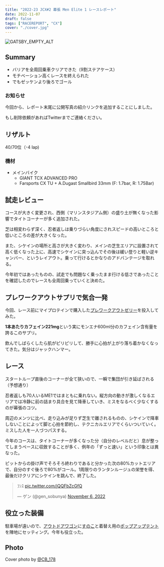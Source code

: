 ```yaml
---
title: "2022-23 JCX#2 幕張 Men Elite 1 レースレポート"
date: 2022-11-07
draft: false
tags: ["RACEREPORT", "CX"]
cover: "./cover.jpg"
---
```


![GATSBY_EMPTY_ALT](./cover.jpg)

## Summary

- バリアを全周回乗車クリアできた（9割ステアケース）
- モチベーション高くレースを終えられた
- でもゼッケンより後ろでゴール

### お知らせ

今回から、レポート末尾に公開写真の紹介リンクを追加することにしました。

もし削除依頼があればTwitterまでご連絡ください。

## リザルト

40/70位（-4 lap)

### 機材

- メインバイク
  - GIANT TCX ADVANCED PRO
  - Farsports CX TU + A.Dugast Smallbird 33mm (F: 1.7bar, R: 1.75Bar)

## 試走レビュー

コースが大きく変更され、西側（マリンスタジアム側）の盛り土が無くなった影響でタイトコーナーが多く追加された。

芝は相変わらず深く、忍者返しは乗りづらい角度にされスピードの高いところと低いところの差が大きくなった。

また、シケインの場所と高さが大きく変わり、メインの芝生エリアに設置されて高く低くなった上に、高速でシケインに突っ込んでその後は緩い登りと軽い逆キャンバー、というレイアウト。乗って行けるとかなりのアドバンテージを取れる。

今年初ではあったものの、試走でも問題なく乗ったまま行ける低さであったことを確認したのでレースも全周回乗っていくと決めた。

## プレワークアウトサプリで気合一発

今回、レース前にマイプロテインで購入した[プレワークアウトゼリー](https://px.a8.net/svt/ejp?a8mat=3N3PXV+GF7GHE+45DI+BW0YB&a8ejpredirect=https%3A%2F%2Fwww.myprotein.jp%2Fsports-nutrition%2Fpre-workout-gel-12-pack%2F10798884.html)を投入してみた。

<LinkBox url="https://www.myprotein.jp/sports-nutrition/pre-workout-gel-12-pack/10798884.html" linkurl="https://px.a8.net/svt/ejp?a8mat=3N3PXV+GF7GHE+45DI+BW0YB&a8ejpredirect=https%3A%2F%2Fwww.myprotein.jp%2Fsports-nutrition%2Fpre-workout-gel-12-pack%2F10798884.html" />

**1本あたりカフェイン221mg**という実にモンエナ600ml分のカフェイン含有量を誇るこのサプリ。

飲んでしばらくしたら肌がピリピリして、勝手に心拍が上がり落ち着かなくなってきた。気分はジャックハンマー。

## レース

スタートループ直後のコーナーが全て狭いので、一瞬で集団が引き延ばされる（予想通り）

忍者返しも70人いるME1ではまともに乗れない。縦方向の動きが激しくなるエリアでは冷静に前の詰まり具合を見て降車していき、ミスをなるべく少なくするのが幕張のコツ。

周辺のメンツに比べ、走り込みが足りず芝生で離されるものの、シケインで降車しないことによって脚と心拍を節約し、テクニカルエリアでくらいついていく。ミスした人を一人づつパスする。

今年のコースは、タイトコーナーが多くなった分（自分のレベルだと）息が整ってしまうペースに収斂することが多く、例年の「ずっと速い」という印象とは異なった。

ピットからの掛け声でそろそろ終わりであると分かった次の80%カットエリアで、自分のすぐ後ろで80%がコール。1周限りのランタンルージュの栄誉を得、最後だけクリアにシケインを跳んで、終了した。

<blockquote class="twitter-tweet"><p lang="ja" dir="ltr">ﾌﾝｽ <a href="https://t.co/jQQFbZcGfQ">pic.twitter.com/jQQFbZcGfQ</a></p>&mdash; ゲン (@gen_sobunya) <a href="https://twitter.com/gen_sobunya/status/1589379468925493248?ref_src=twsrc%5Etfw">November 6, 2022</a></blockquote> <script async src="https://platform.twitter.com/widgets.js" charset="utf-8"></script>

## 役立った装備

駐車場が遠いので、[アウトドアワゴン](https://amzn.to/3WODID8)に[すのこ](https://amzn.to/3FipbXB)と着替え用の[ポップアップテント](https://amzn.to/3isxA0Q)を陣地にセッティング。今年も役立った。

<LinkBox url="https://www.amazon.co.jp/gp/product/B08P729HZ4/" isAmazonLink />

<LinkBox url="https://www.amazon.co.jp/gp/product/B017LI8HD0/" isAmazonLink />

## Photo

Cover photo by [@CB_178](https://twitter.com/CB_178)
